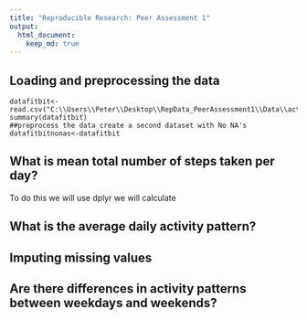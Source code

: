 ```yaml
---
title: "Reproducible Research: Peer Assessment 1"
output: 
  html_document:
    keep_md: true
---
```



## Loading and preprocessing the data

```{echo=TRUE, eval=TRUE, message=TRUE}
datafitbit<-read.csv("C:\\Users\\Peter\\Desktop\\RepData_PeerAssessment1\\Data\\activity.csv")
summary(datafitbit)
##preprocess the data create a second dataset with No NA's
datafitbitnonas<-datafitbit
```

## What is mean total number of steps taken per day?
To do this we will use dplyr we will calculate 


## What is the average daily activity pattern?



## Imputing missing values



## Are there differences in activity patterns between weekdays and weekends?

